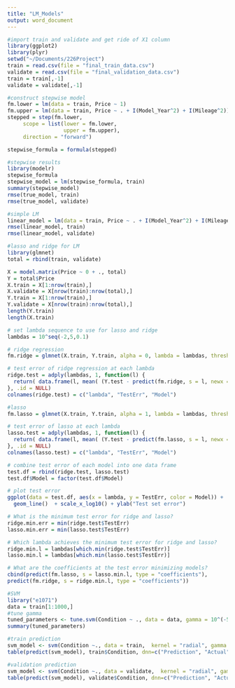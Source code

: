 ```yaml
---
title: "LM_Models"
output: word_document
---
```


```r
#import train and validate and get ride of X1 column
library(ggplot2)
library(plyr)
setwd("~/Documents/226Project")
train = read.csv(file = "final_train_data.csv")
validate = read.csv(file = "final_validation_data.csv")
train = train[,-1]
validate = validate[,-1]

```

```r
#construct stepwise model
fm.lower = lm(data = train, Price ~ 1)
fm.upper = lm(data = train, Price ~ . + I(Model_Year^2) + I(Mileage^2))
stepped = step(fm.lower,
     scope = list(lower = fm.lower,
                  upper = fm.upper),
     direction = "forward")

stepwise_formula = formula(stepped)
```

```r
#stepwise results
library(modelr)
stepwise_formula
stepwise_model = lm(stepwise_formula, train)
summary(stepwise_model)
rmse(true_model, train)
rmse(true_model, validate)
```
```r
#simple LM
linear_model = lm(data = train, Price ~ . + I(Model_Year^2) + I(Mileage^2))
rmse(linear_model, train)
rmse(linear_model, validate)
```

```r
#lasso and ridge for LM
library(glmnet)
total = rbind(train, validate)

X = model.matrix(Price ~ 0 + ., total)
Y = total$Price
X.train = X[1:nrow(train),]
X.validate = X[nrow(train):nrow(total),]
Y.train = X[1:nrow(train),]
Y.validate = X[nrow(train):nrow(total),]
length(Y.train)
length(X.train)

# set lambda sequence to use for lasso and ridge
lambdas = 10^seq(-2,5,0.1)

# ridge regression
fm.ridge = glmnet(X.train, Y.train, alpha = 0, lambda = lambdas, thresh = 1e-12)

# test error of ridge regression at each lambda
ridge.test = adply(lambdas, 1, function(l) {
  return( data.frame(l, mean( (Y.test - predict(fm.ridge, s = l, newx = X.test))^2 ), "Ridge" ))
}, .id = NULL)
colnames(ridge.test) = c("lambda", "TestErr", "Model")

#lasso
fm.lasso = glmnet(X.train, Y.train, alpha = 1, lambda = lambdas, thresh = 1e-12)

# test error of lasso at each lambda
lasso.test = adply(lambdas, 1, function(l) {
  return( data.frame(l, mean( (Y.test - predict(fm.lasso, s = l, newx = X.test))^2 ), "Lasso" ))
}, .id = NULL)
colnames(lasso.test) = c("lambda", "TestErr", "Model")

# combine test error of each model into one data frame
test.df = rbind(ridge.test, lasso.test)
test.df$Model = factor(test.df$Model)

# plot test error
ggplot(data = test.df, aes(x = lambda, y = TestErr, color = Model)) + 
  geom_line()  + scale_x_log10() + ylab("Test set error")

# What is the minimum test error for ridge and lasso?
ridge.min.err = min(ridge.test$TestErr)
lasso.min.err = min(lasso.test$TestErr)

# Which lambda achieves the minimum test error for ridge and lasso?
ridge.min.l = lambdas[which.min(ridge.test$TestErr)]
lasso.min.l = lambdas[which.min(lasso.test$TestErr)]

# What are the coefficients at the test error minimizing models?
cbind(predict(fm.lasso, s = lasso.min.l, type = "coefficients"), 
predict(fm.ridge, s = ridge.min.l, type = "coefficients"))
```
```r
#SVM
library("e1071")
data = train[1:1000,]
#tune gamma
tuned_parameters <- tune.svm(Condition ~ ., data = data, gamma = 10^(-5:-1), cost = 10^(-3:1))
summary(tuned_parameters)

#train prediction
svm_model <- svm(Condition ~., data = train,  kernel = "radial", gamma = 0.02, cost = 1)
table(predict(svm_model), train$Condition, dnn=c("Prediction", "Actual"))

#validation prediction
svm_model <- svm(Condition ~., data = validate,  kernel = "radial", gamma = 0.02, cost = 1)
table(predict(svm_model), validate$Condition, dnn=c("Prediction", "Actual"))   
```



